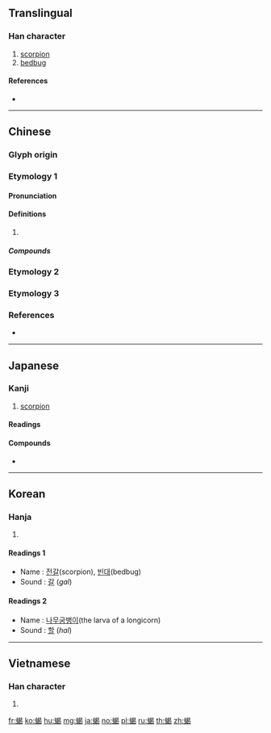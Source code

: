 {{character info/new}}
{{also|蠍}}
==Translingual==

===Han character===
{{Han char|rn=142|rad=虫|as=09|sn=15|four=56127|canj=LIAPV|ids=⿰虫曷}}

# [[scorpion]]
# [[bedbug]]

====References====
* {{Han ref|kx=1088.400|dkj=33254|dj=1555.140|hdz=42870.030|uh=874E|ud=34638|bh=E7B2|bd=59314}}

----

==Chinese==

===Glyph origin===
{{Han etym}}

===Etymology 1===
{{zh-forms}}

====Pronunciation====
{{zh-pron
|m=hé
|c=hot3,hot6
|mc=y
|oc=y
|cat=
}}

====Definitions====
{{zh-hanzi}}

# {{rfdef|zh}}

=====Compounds=====
{{zh-der|磨蝎|蝎蝎螫螫}}

===Etymology 2===
{{zh-see|蠍|sv}}

===Etymology 3===
{{zh-see|虹|v}}

===References===
* {{R:yue:Hanzi}}

----

==Japanese==

===Kanji===
{{ja-kanji|grade=|rs=虫09}}

# [[scorpion]]

====Readings====
{{ja-readings|goon=[[がち]] (gachi)|kanon=[[かつ]] (katsu)|kun=[[すくもむし]] (sukumomushi), [[さそり]] (sasori)}}

====Compounds====
{{der-top|Compounds}}
* {{ja-r|蛇蝎|だかつ}}
{{der-bottom}}

----

==Korean==

===Hanja===
{{ko-hanja|hangeul=갈|eumhun=|rv=gal|mr=kal|y=kal}}

# {{defn|lang=ko|sort=虫09}}

====Readings 1====
* Name : [[전갈]](scorpion), [[빈대]](bedbug)
* Sound : [[갈]] (''gal'')

====Readings 2====
* Name : [[나무굼뱅이]](the larva of a longicorn)
* Sound : [[할]] (''hal'')

----

==Vietnamese==

===Han character===
{{vi-hantu|[[hạt]], [[rết]], [[rít]], [[yết]]|rs=虫09}}

# {{defn|lang=vi|sort=虫09}}

[[fr:蝎]]
[[ko:蝎]]
[[hu:蝎]]
[[mg:蝎]]
[[ja:蝎]]
[[no:蝎]]
[[pl:蝎]]
[[ru:蝎]]
[[th:蝎]]
[[zh:蝎]]